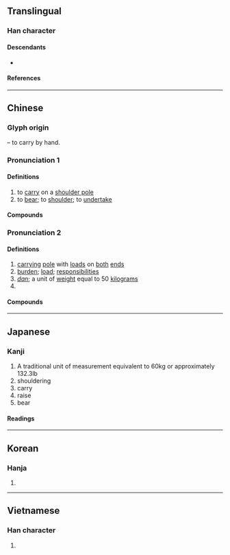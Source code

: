 {{also|担}}
{{character info/new}}
==Translingual==
{{ja-forms|[[担]]|[[担]]|擔}}

===Han character===
{{Han char|rn=64|rad=手|as=13|sn=16|four=57061|canj=QNCR|ids=⿰扌詹}}

====Descendants====
* {{l|mul|[[担]]}}

====References====
{{Han ref|kx=0459.010|dkj=12828|dj=0807.230|hdz=31971.030|uh=64D4}}

----

==Chinese==
{{zh-forms|s=担}}

===Glyph origin===
{{Han etym}}
{{Han compound|手|alt1=扌|t1=hand|詹|ls=psc|c1=s|c2=p}} – to carry by hand.

===Pronunciation 1===
{{zh-pron
|m=dān
|c=daam1
|h=pfs=tâm
|md=dăng
|mn=taⁿ/tam
|mn_note=taⁿ - vernacular; tam - literary
|mn-t=dam1/dang1/dan1
|mn-t_note=dam1/dang1 - literary (dang1 - Chenghai); dan1 - vernacular
|w=1te,1'ne
|w_note=1'ne - variant, possibly influenced by {{zh-l|*拿}}, used in e.g. {{zh-l|*擔伊做脫}}
|mc=1
|oc=1,1
|cat=v
}}

====Definitions====
{{zh-hanzi}}

# to [[carry]] on a [[shoulder pole]]
# to [[bear]]; to [[shoulder]]; to [[undertake]]

====Compounds====
{{zh-der|fold=1|慷慨擔承|受怕擔憂|分擔|擔待|擔夫|擔險|擔心|擔任|擔保權|牽羊擔酒|承擔|擔飢受凍|擔簦|擔保|擔孤受寡|擔荷|擔雪填井|擔驚受怕|擔架|擔湯擔水|擔人情|擔雪塞井|擔糞|擔風袖月|擔帶|擔保物權|擔隔夜憂|擔誤|擔干係|沒擔當|擔免|擔保放款|擔不起|擔酒牽羊|擔憂|擔錯|擔湯運水|擔驚受恐|擔仗|擔負公徒|擔閣|擔綱|擔干紀|擔肩|擔負|擔扶|擔擱|擔水|擔保品|擔不是|析圭擔爵|枉擔虛名|擔當不過|擔驚|擔饒|擔雪填河|擔當不起|擔當|擔戴|擔承|荷擔|連帶負擔|躡蹻擔簦|訴訟擔保|負笈擔簦|負擔}}

===Pronunciation 2===
{{zh-pron
|m=dàn
|c=daam3
|h=pfs=tam
|md=dáng
|mn=tàⁿ/qz,xm,zz:tàm
|mn_note=tàⁿ - vernacular; tàm - literary
|mn-t=dan3
|w=2te
|mc=2
|oc=2+3,2
|cat=n,cls
}}

====Definitions====
{{zh-hanzi}}

# [[carrying]] [[pole]] with [[load]]s on [[both]] [[end]]s
# [[burden]]; [[load]]; [[responsibilities]]
# ''[[dan]]''; a unit of [[weight]] equal to 50 [[kilogram]]s
# {{zh-classifier|things carried on a [[shoulder pole]]|t=[[load]]}}

====Compounds====
{{zh-der|fold=1|卸擔子|仙人擔|家無擔石|公擔|剃頭擔子|擔杖|春盛擔子|挑擔子|石擔|擔兒|挑擔|擔腳|擔子|擔石|挑重擔|生意擔子|擔擔麵|擔仔麵|擔子菌|磨擔|貨郎擔兒|調書擔兒|肩擔之家|趕飯擔|重擔|籮擔|扁擔|擔仔:tàⁿ-á}}

{{zh-cat|Intermediate}}

----

==Japanese==
{{ja-kanji forms|担|擔}}

===Kanji===
{{ja-kanji|grade=|rs=手13|shin=担}}

# A traditional unit of measurement equivalent to 60kg or approximately 132.3lb 
#shouldering
#carry
#raise
#bear

====Readings====
{{ja-readings
|goon=たん
|kanon=たん
|on=けつ, せん
|kun=にな-う, かつ-ぐ
}}

----

==Korean==

===Hanja===
{{ko-hanja|담}}

# {{rfdef|ko|sort=手13}}

----

==Vietnamese==

===Han character===
{{vi-readings|rs=手13|reading=[[đâm]], [[đảm]], [[tạ]]}}

# {{rfdef|vi|sort=手13}}